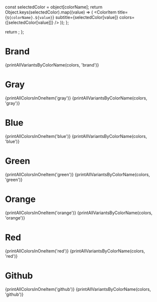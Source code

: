 

<Meta title="Design System / Colors" />

  const selectedColor = object[colorName];
  return Object.keys(selectedColor).map((value) => (
    <ColorItem title={`${colorName}.${value}`} subtitle={selectedColor[value]} colors={[selectedColor[value]]} />
  ));
};

  return <ColorItem title={title} subtitle="" colors={Object.values(colors[color])} />;
};

# Brand

<ColorPalette>
  <ColorItem title="" subtitle="" colors={Object.values(colors.brand)} />
  {printAllVariantsByColorName(colors, 'brand')}
</ColorPalette>

# Gray

<ColorPalette>
  {printAllColorsInOneItem('gray')}
  {printAllVariantsByColorName(colors, 'gray')}
</ColorPalette>

# Blue

<ColorPalette>
  {printAllColorsInOneItem('blue')}
  {printAllVariantsByColorName(colors, 'blue')}
</ColorPalette>

# Green

<ColorPalette>
  {printAllColorsInOneItem('green')}
  {printAllVariantsByColorName(colors, 'green')}
</ColorPalette>

# Orange

<ColorPalette>
  {printAllColorsInOneItem('orange')}
  {printAllVariantsByColorName(colors, 'orange')}
</ColorPalette>

# Red

<ColorPalette>
  {printAllColorsInOneItem('red')}
  {printAllVariantsByColorName(colors, 'red')}
</ColorPalette>

# Github

<ColorPalette>
  {printAllColorsInOneItem('github')}
  {printAllVariantsByColorName(colors, 'github')}
</ColorPalette>
